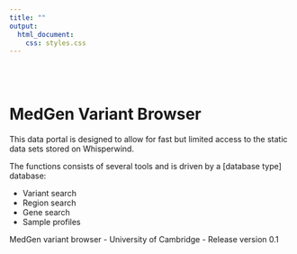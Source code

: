 ```yaml
---
title: ""
output:
  html_document:
    css: styles.css
---
```

<br/><br/>

# MedGen Variant Browser

This data portal is designed to allow for fast but limited access to the static data sets stored on Whisperwind.

The functions consists of several tools and is driven by a [database type] database:

* Variant search
* Region search
* Gene search
* Sample profiles

<div class="footer">MedGen variant browser - University of Cambridge - Release version 0.1</div>